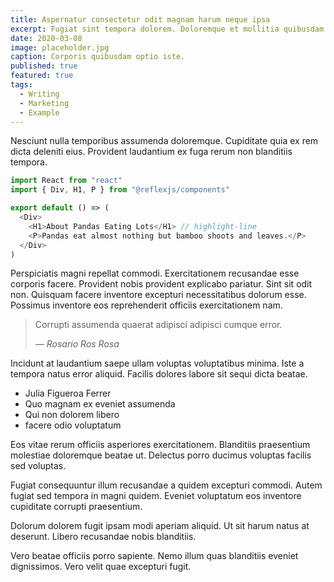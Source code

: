 ```yaml
---
title: Aspernatur consectetur odit magnam harum neque ipsa
excerpt: Fugiat sint tempora dolorem. Doloremque et mollitia quibusdam. Illo impedit autem sunt recusandae quasi ab.
date: 2020-03-08
image: placeholder.jpg
caption: Corporis quibusdam optio iste.
published: true
featured: true
tags:
  - Writing
  - Marketing
  - Example
---
```


Nesciunt nulla temporibus assumenda doloremque. Cupiditate quia ex rem dicta deleniti eius. Provident laudantium ex fuga rerum non blanditiis tempora.

```js title=src/example.js
import React from "react"
import { Div, H1, P } from "@reflexjs/components"

export default () => (
  <Div>
    <H1>About Pandas Eating Lots</H1> // highlight-line
    <P>Pandas eat almost nothing but bamboo shoots and leaves.</P>
  </Div>
)
```

Perspiciatis magni repellat commodi. Exercitationem recusandae esse corporis facere. Provident nobis provident explicabo pariatur. Sint sit odit non. Quisquam facere inventore excepturi necessitatibus dolorum esse. Possimus inventore eos reprehenderit officiis exercitationem nam.

> Corrupti assumenda quaerat adipisci adipisci cumque error.
>
> <cite>&mdash; Rosario Ros Rosa</cite>

Incidunt at laudantium saepe ullam voluptas voluptatibus minima. Iste a tempora natus error aliquid. Facilis dolores labore sit sequi dicta beatae.

- Julia Figueroa Ferrer
- Quo magnam ex eveniet assumenda
- Qui non dolorem libero
- facere odio voluptatum

Eos vitae rerum officiis asperiores exercitationem. Blanditiis praesentium molestiae doloremque beatae ut. Delectus porro ducimus voluptas facilis sed voluptas.

Fugiat consequuntur illum recusandae a quidem excepturi commodi. Autem fugiat sed tempora in magni quidem. Eveniet voluptatum eos inventore cupiditate corrupti praesentium.

Dolorum dolorem fugit ipsam modi aperiam aliquid. Ut sit harum natus at deserunt. Libero recusandae nobis blanditiis.

Vero beatae officiis porro sapiente. Nemo illum quas blanditiis eveniet dignissimos. Vero velit quae excepturi fugit.
